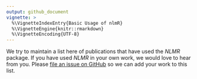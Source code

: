 ```yaml
---
output: github_document
vignette: >
  %\VignetteIndexEntry{Basic Usage of nlmR}
  %\VignetteEngine{knitr::rmarkdown}
  %\VignetteEncoding{UTF-8}
---
```


We try to maintain a list here of publications that have used the _NLMR_ package. If you have used _NLMR_ in your own work, we would love to hear from you. Please [file an issue on GitHub](https://marcosci.github.io/NLMR/issues/new) so we can add your work to this list.
